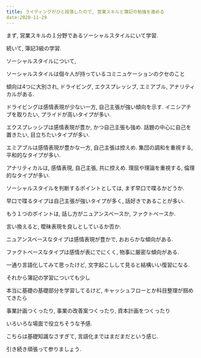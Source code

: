 ```yaml
---
title: ライティングがひと段落したので, 営業スキルと簿記の勉強を進める
date:2020-11-29
---
```

まず, 営業スキルの１分野であるソーシャルスタイルにいて学習.


続いて, 簿記3級の学習.


ソーシャルスタイルについて,


ソーシャルスタイルは個々人が持っているコミニュケーションのクセのこと


傾向は4つに大別され, ドライビング, エクスプレッシブ, エミアブル, アナリティカルがある.


ドライビングは感情表現が少ない一方, 自己主張が強い傾向を示す. イニシアチブを取りたい, プライドが高いタイプが多い.


エクスプレッシブは感情表現が豊か, かつ自己主張も強め. 話題の中心に自己を置きたい, 目立ちたいタイプが多い.


エミアブルは感情表現が豊かな一方, 自己主張は控えめ. 集団の調和を重視する, 平和的なタイプが多い.


アナリティカルは, 感情表現, 自己主張, 共に控えめ. 理屈や理論を重視する, 倫理的なタイプが多い.


ソーシャルスタイルを判断するポイントとしては, まず早口で喋るかどうか.


早口で喋るタイプは自己主張が強いタイプが多く, 話好きであることが多い.


もう１つのポイントは, 話し方がニュアンスベースか, ファクトベースか.


言い換えると, 曖昧表現を良しとしているか否か.


ニュアンスベースなタイプは感情表現が豊かで, おおらかな傾向がある.


ファクトベースなタイプは感情が表にでにくく, 物事に厳密な傾向がある.


一通り言語化してみて思ったけど, 文字起こしして見ると結構いい復習になる.




それから簿記の学習についても少し


本当に基礎の基礎部分を学習してるけど, キャッシュフローとか科目整理が掴めてきたら


事業計画つくったり, 事業の改善案つくったり, 資本計画をつくったり


いろいろな場面で役立ちそうな予感.


こちらは基礎知識なさすぎて, 言語化まではまだまだという感じ.


 引き続き頑張って参りましょう.




